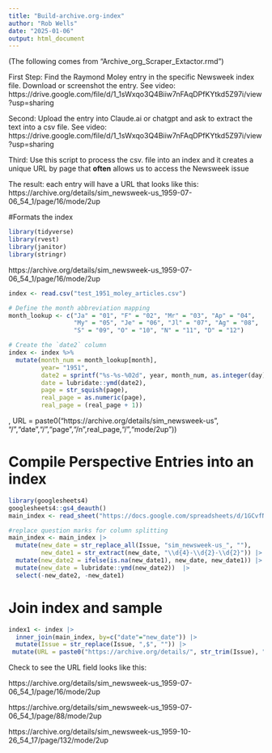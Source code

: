 ```yaml
---
title: "Build-archive.org-index"
author: "Rob Wells"
date: "2025-01-06"
output: html_document
---
```


(The following comes from "Archive_org_Scraper_Extactor.rmd")

First Step: Find the Raymond Moley entry in the specific Newsweek index file.
Download or screenshot the entry. See video: https://drive.google.com/file/d/1_1sWxqo3Q4Biiw7nFAqDPfKYtkd5Z97i/view?usp=sharing


Second: Upload the entry into Claude.ai or chatgpt and ask to extract the text into a csv file. See video: https://drive.google.com/file/d/1_1sWxqo3Q4Biiw7nFAqDPfKYtkd5Z97i/view?usp=sharing

Third: Use this script to process the csv. file into an index and it creates a unique URL by page that **often** allows us to access the Newsweek issue

The result: each entry will have a URL that looks like this:
https://archive.org/details/sim_newsweek-us_1959-07-06_54_1/page/16/mode/2up


#Formats the index

```r
library(tidyverse)
library(rvest)
library(janitor)
library(stringr)
```
https://archive.org/details/sim_newsweek-us_1959-07-06_54_1/page/16/mode/2up
```r
index <- read.csv("test_1951_moley_articles.csv")

# Define the month abbreviation mapping
month_lookup <- c("Ja" = "01", "F" = "02", "Mr" = "03", "Ap" = "04",
                  "My" = "05", "Je" = "06", "Jl" = "07", "Ag" = "08",
                  "S" = "09", "O" = "10", "N" = "11", "D" = "12")

# Create the `date2` column
index <- index %>%
  mutate(month_num = month_lookup[month],
         year= "1951",
         date2 = sprintf("%s-%s-%02d", year, month_num, as.integer(day)), 
         date = lubridate::ymd(date2),
         page = str_squish(page),
         real_page = as.numeric(page),
         real_page = (real_page + 1))
```



,
         URL = paste0("https://archive.org/details/sim_newsweek-us", "/","date","/","page","/n",real_page,"/","mode/2up")) 



# Compile Perspective Entries into an index
```r
library(googlesheets4)
googlesheets4::gs4_deauth()
main_index <- read_sheet("https://docs.google.com/spreadsheets/d/1GCvfNHgEN_TP1KA6YdpBf-Bp0YdwGOeG8x9uSzjHvGI/edit?usp=sharing")

#replace question marks for column splitting
main_index <- main_index |> 
  mutate(new_date = str_replace_all(Issue, "sim_newsweek-us_", ""), 
         new_date1 = str_extract(new_date, "\\d{4}-\\d{2}-\\d{2}")) |> 
  mutate(new_date2 = ifelse(is.na(new_date1), new_date, new_date1)) |> 
  mutate(new_date = lubridate::ymd(new_date2))  |> 
  select(-new_date2, -new_date1)

```


# Join index and sample
```r
index1 <- index |> 
  inner_join(main_index, by=c("date"="new_date")) |> 
  mutate(Issue = str_replace(Issue, ",$", "")) |> 
 mutate(URL = paste0("https://archive.org/details/", str_trim(Issue), "/page/", page, "/mode/2up"))


```

Check to see the URL field looks like this:

https://archive.org/details/sim_newsweek-us_1959-07-06_54_1/page/16/mode/2up

https://archive.org/details/sim_newsweek-us_1959-07-06_54_1/page/88/mode/2up

https://archive.org/details/sim_newsweek-us_1959-10-26_54_17/page/132/mode/2up

